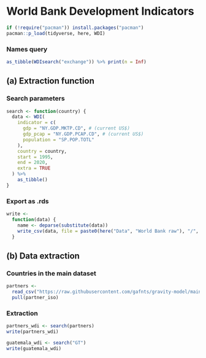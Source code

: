 # World Bank Development Indicators

```r
if (!require("pacman")) install.packages("pacman")
pacman::p_load(tidyverse, here, WDI)
```

### Names query

```r
as_tibble(WDIsearch("exchange")) %>% print(n = Inf)
```

## (a) Extraction function

### Search parameters

```r
search <- function(country) {
  data <- WDI(
    indicator = c(
      gdp = "NY.GDP.MKTP.CD", # (current US$)
      gdp_pcap = "NY.GDP.PCAP.CD", # (current US$)
      population = "SP.POP.TOTL"
    ),
    country = country,
    start = 1995,
    end = 2020,
    extra = TRUE
  ) %>% 
    as_tibble()
}
```

### Export as .rds

```r
write <-
  function(data) {
    name <- deparse(substitute(data))
    write_csv(data, file = paste0(here("Data", "World Bank raw"), "/", name, ".csv"))
  }
```

## (b) Data extraction

### Countries in the main dataset

```r
partners <- 
  read_csv("https://raw.githubusercontent.com/gafnts/gravity-model/main/Data/Main%20data%20frames/partners_names.csv") %>% 
  pull(partner_iso)
```

### Extraction

```r
partners_wdi <- search(partners)
write(partners_wdi)
```

```r
guatemala_wdi <- search("GT")
write(guatemala_wdi)
```
